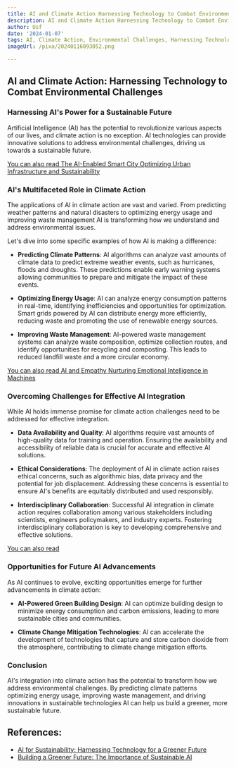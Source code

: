```yaml
---
title: AI and Climate Action Harnessing Technology to Combat Environmental Challenges
description: AI and Climate Action Harnessing Technology to Combat Environmental Challenges
author: Usf
date: '2024-01-07'
tags: AI, Climate Action, Environmental Challenges, Harnessing Technology
imageUrl: /pixa/20240116093052.png

---
```

## AI and Climate Action: Harnessing Technology to Combat Environmental  Challenges

### Harnessing AI's Power for a Sustainable Future

Artificial Intelligence (AI) has the potential to revolutionize various aspects of our lives, and climate action is no exception. AI technologies can provide innovative  solutions to address environmental challenges,  driving us towards a sustainable  future.

[You can also read The AI-Enabled Smart City Optimizing Urban Infrastructure and Sustainability](The%20AI-Enabled%20Smart%20City%20Optimizing%20Urban%20Infrastructure%20and%20Sustainability)


### AI's Multifaceted Role in Climate Action

The applications of AI in climate action are vast and varied. From predicting weather patterns and natural  disasters  to optimizing energy usage and improving waste management AI is transforming how we understand and address environmental issues.

Let's dive into some specific examples of  how AI is  making  a difference:

- **Predicting Climate Patterns**: AI algorithms can analyze vast amounts of climate data to predict extreme  weather events, such as hurricanes, floods  and droughts. These predictions enable  early warning systems allowing communities to prepare and mitigate the impact of these events.

- **Optimizing Energy  Usage**: AI can analyze energy consumption patterns in real-time, identifying inefficiencies and opportunities for optimization. Smart grids  powered by  AI can distribute energy more efficiently, reducing  waste and promoting the use of renewable energy  sources.

- **Improving Waste Management**: AI-powered  waste management systems can  analyze waste composition, optimize  collection routes, and identify opportunities for recycling  and composting. This leads to reduced landfill waste and a more circular economy.

[You can also read AI and Empathy Nurturing  Emotional Intelligence in Machines](AI%20and%20Empathy%20Nurturing%20Emotional%20Intelligence%20in%20Machines)


### Overcoming Challenges for  Effective AI Integration

While  AI holds immense promise for climate action challenges need to be addressed for effective integration.

- **Data Availability and Quality**: AI algorithms require vast amounts of high-quality data for training and operation. Ensuring the availability and accessibility of reliable data  is crucial  for accurate and effective  AI solutions.

- **Ethical Considerations**: The deployment of  AI in climate action raises ethical concerns, such  as algorithmic bias, data privacy and the potential for job  displacement. Addressing  these concerns is essential to ensure AI's  benefits are equitably distributed and used responsibly.

- **Interdisciplinary Collaboration**: Successful AI integration in climate action  requires collaboration among various stakeholders including scientists, engineers policymakers, and industry experts. Fostering  interdisciplinary collaboration  is key to developing comprehensive and effective solutions.

[You can also  read  ]()


### Opportunities for Future AI Advancements

As AI continues to evolve, exciting opportunities emerge for further advancements in climate  action:

- **AI-Powered Green Building Design**: AI can optimize building design to minimize energy consumption and  carbon emissions, leading to more sustainable cities and communities.

- **Climate Change Mitigation Technologies**:  AI can accelerate the development of technologies  that capture and store carbon dioxide from the atmosphere, contributing to climate change mitigation  efforts.

### Conclusion

AI's integration  into climate action has the potential to  transform how we address environmental challenges. By predicting climate patterns optimizing energy usage, improving waste management, and driving  innovations in sustainable technologies AI can  help us build a greener,  more sustainable future.

## References:
- [AI for Sustainability: Harnessing Technology for a Greener Future](https://transcendinfra.com/ai-for-sustainability/)
- [Building a Greener Future: The Importance of Sustainable AI](https://www.thedigitalspeaker.com/greener-future-importance-sustainable-ai/)
